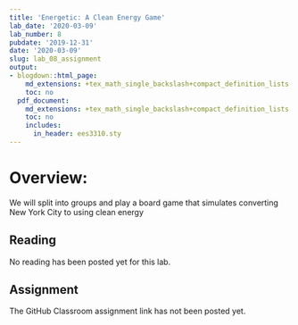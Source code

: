 ```yaml
---
title: 'Energetic: A Clean Energy Game'
lab_date: '2020-03-09'
lab_number: 8
pubdate: '2019-12-31'
date: '2020-03-09'
slug: lab_08_assignment
output:
- blogdown::html_page:
    md_extensions: +tex_math_single_backslash+compact_definition_lists
    toc: no
  pdf_document:
    md_extensions: +tex_math_single_backslash+compact_definition_lists
    toc: no
    includes:
      in_header: ees3310.sty
---
```

# Overview:

We will split into groups and play a board game that simulates converting New York City to using clean energy

## Reading

No reading has been posted yet for this lab.

## Assignment

The GitHub Classroom assignment link has not been posted yet.
